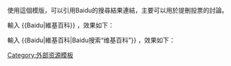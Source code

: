 <includeonly><!-- 在這裡加入模板的保護標識 --></includeonly><noinclude>{{template doc page viewed directly}}</noinclude>
<!-- 在本行下編輯模板說明 -->

使用這個模版，可以引用Baidu的搜尋結果連結，主要可以用於提刪投票的討論。

輸入 <nowiki>{{Baidu|維基百科}}</nowiki> ，效果如下：

{{Baidu|維基百科}}

輸入 <nowiki>{{Baidu|維基百科|Baidu搜索“维基百科”}}</nowiki> ，效果如下：

{{Baidu|維基百科|Baidu搜索“维基百科”}}
<includeonly>
<!-- 本行下加入模板的分類 -->
[[Category:外部资源模板]]
</includeonly>